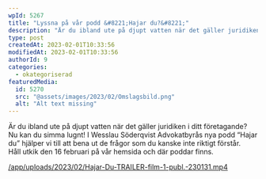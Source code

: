 ```yaml
---
wpId: 5267
title: "Lyssna på vår podd &#8221;Hajar du?&#8221;"
description: "Är du ibland ute på djupt vatten när det gäller juridiken i ditt företagande? Nu kan du simma lugnt! I Wesslau Söderqvist Advokatbyrås nya podd “Hajar du” hjälper vi till&hellip;"
type: post
createdAt: 2023-02-01T10:33:56
modifiedAt: 2023-02-01T10:33:56
authorId: 9
categories:
  - okategoriserad
featuredMedia:
  id: 5270
  src: "@assets/images/2023/02/Omslagsbild.png"
  alt: "Alt text missing"
---
```


Är du ibland ute på djupt vatten när det gäller juridiken i ditt företagande?  
Nu kan du simma lugnt! I Wesslau Söderqvist Advokatbyrås nya podd “Hajar du” hjälper vi till att bena ut de frågor som du kanske inte riktigt förstår.  
Håll utkik den 16 februari på vår hemsida och där poddar finns.

[/app/uploads/2023/02/Hajar-Du-TRAILER-film-1-publ.-230131.mp4](https://www.wsa.se/app/uploads/2023/02/Hajar-Du-TRAILER-film-1-publ.-230131.mp4)